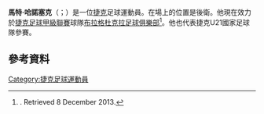 '''馬特·哈諾塞克'''（{{lang-cz|Matěj Hanousek}}；{{bd|1993年|6月2日}}）是一位[[捷克|捷克]]足球運動員。在場上的位置是後衛。他現在效力於[[捷克足球甲級聯賽|捷克足球甲級聯賽]]球隊[[布拉格杜克拉足球俱樂部|布拉格杜克拉足球俱樂部]]<ref>{{Fotbal DNES|id=3012554}}. Retrieved 8 December 2013.</ref>。他也代表捷克U21國家足球隊參賽。
==參考資料==
{{reflist}}

{{DEFAULTSORT: Hanousek, Matěj}}
[[Category:捷克足球運動員|Category:捷克足球運動員]]
